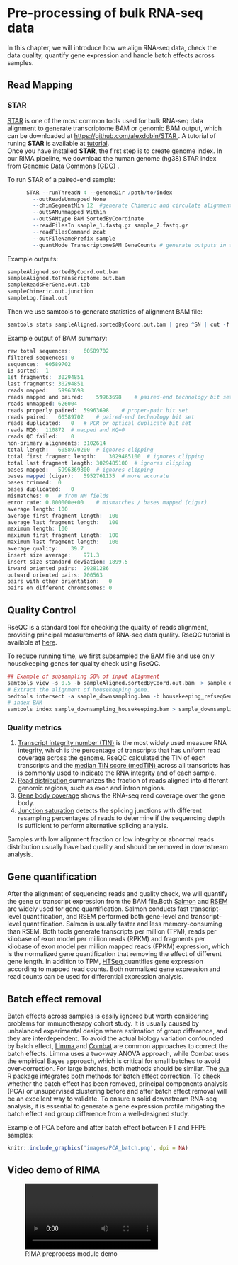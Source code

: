 # Pre-processing of bulk RNA-seq data {#Preprocessing}
In this chapter, we will introduce how we align RNA-seq data, check the data quality, quantify gene expression and handle batch effects across samples.    

## Read Mapping
### STAR
<a href="https://hbctraining.github.io/Intro-to-rnaseq-hpc-O2/lessons/03_alignment.html">STAR</a> is one of the most common tools used for bulk RNA-seq data alignment to generate transcriptome BAM or genomic BAM output, which can be downloaded at <a href="https://github.com/alexdobin/STAR">https://github.com/alexdobin/STAR </a>. A tutorial of runing **STAR** is available at <a href="https://hbctraining.github.io/Intro-to-rnaseq-hpc-O2/lessons/03_alignment.html">tutorial</a>. \
Once you have installed **STAR**, the first step is to create genome index. In our RIMA pipeline, we download the human genome (hg38) STAR index from <a href="https://gdc.cancer.gov/">Genomic Data Commons (GDC) </a>. 

To run STAR of a paired-end sample:
```r
      STAR --runThreadN 4 --genomeDir /path/to/index
        --outReadsUnmapped None 
        --chimSegmentMin 12  #generate Chimeric and circulate alignment
        --outSAMunmapped Within 
        --outSAMtype BAM SortedByCoordinate
        --readFilesIn sample_1.fastq.gz sample_2.fastq.gz
        --readFilesCommand zcat
        --outFileNamePrefix sample
        --quantMode TranscriptomeSAM GeneCounts # generate outputs in transcript coordinates and mapped read counts per gene
```

Example outputs:
```r
sampleAligned.sortedByCoord.out.bam
sampleAligned.toTranscriptome.out.bam 
sampleReadsPerGene.out.tab
sampleChimeric.out.junction 
sampleLog.final.out
```

Then we use samtools to generate statistics of alignment BAM file:
```r
samtools stats sampleAligned.sortedByCoord.out.bam | grep ^SN | cut -f 2- > sample.sorted.bam.stat.txt
```
Example output of BAM summary:
```r
raw total sequences:	60589702
filtered sequences:	0
sequences:	60589702
is sorted:	1
1st fragments:	30294851
last fragments:	30294851
reads mapped:	59963698
reads mapped and paired:	59963698	# paired-end technology bit set + both mates mapped
reads unmapped:	626004
reads properly paired:	59963698	# proper-pair bit set
reads paired:	60589702	# paired-end technology bit set
reads duplicated:	0	# PCR or optical duplicate bit set
reads MQ0:	110872	# mapped and MQ=0
reads QC failed:	0
non-primary alignments:	3102614
total length:	6058970200	# ignores clipping
total first fragment length:	3029485100	# ignores clipping
total last fragment length:	3029485100	# ignores clipping
bases mapped:	5996369800	# ignores clipping
bases mapped (cigar):	5952761135	# more accurate
bases trimmed:	0
bases duplicated:	0
mismatches:	0	# from NM fields
error rate:	0.000000e+00	# mismatches / bases mapped (cigar)
average length:	100
average first fragment length:	100
average last fragment length:	100
maximum length:	100
maximum first fragment length:	100
maximum last fragment length:	100
average quality:	39.7
insert size average:	971.3
insert size standard deviation:	1899.5
inward oriented pairs:	29281286
outward oriented pairs:	700563
pairs with other orientation:	0
pairs on different chromosomes:	0
```
## Quality Control
RseQC is a standard tool for checking the quality of reads alignment, providing principal measurements of RNA-seq data quality. RseQC tutorial is available at <a href="http://rseqc.sourceforge.net/">here</a>. \

To reduce running time, we first subsampled the BAM file and use only housekeeping genes for quality check using RseQC.
```r
## Example of subsampling 50% of input alignment
samtools view -s 0.5 -b sampleAligned.sortedByCoord.out.bam  > sample_downsampling.bam 
# Extract the alignment of housekeeping gene.
bedtools intersect -a sample_downsampling.bam -b housekeeping_refseqGenes.bed > sample_downsampling_housekeeping.bam 
# index BAM
samtools index sample_downsampling_housekeeping.bam > sample_downsampling_housekeeping.bam.bai 
```
### Quality metrics

1. <a href="https://bmcbioinformatics.biomedcentral.com/articles/10.1186/s12859-016-0922-z#Sec2">Transcript integrity number (TIN)</a> is the most widely used measure RNA integrity, which is the percentage of transcripts that has uniform read coverage across the genome. RseQC calculated the TIN of each transcripts and the <a href="http://rseqc.sourceforge.net/#tin-py">median TIN score (medTIN) </a> across all transcripts has is commonly used to indicate the RNA integrity and of each sample. \
2. <a href="http://rseqc.sourceforge.net/#read-distribution-py">Read distribution </a> summarizes the fraction of reads aligned into different genomic regions, such as exon and intron regions. \
3. <a href="http://rseqc.sourceforge.net/#genebody-coverage-py">Gene body coverage</a> shows the RNA-seq read coverage over the gene body. \
4. <a href="http://rseqc.sourceforge.net/#junction-saturation-py">Junction saturation</a> detects the splicing junctions with different resampling percentages of reads to determine if the sequencing depth is sufficient to perform alternative splicing analysis. \

Samples with low alignment fraction or low integrity or abnormal reads distribution usually have bad quality and should be removed in downstream analysis. \

## Gene quantification
After the alignment of sequencing reads and quality check, we will quantify the gene or transcript expression from the BAM file.Both <a href="https://combine-lab.github.io/salmon/getting_started/">Salmon</a> and <a href="https://bmcbioinformatics.biomedcentral.com/articles/10.1186/1471-2105-12-323">RSEM</a> are widely used for gene quantification. Salmon conducts fast transcript-level quantification, and RSEM performed both gene-level and transcript-level quantification. Salmon is usually faster and less memory-consuming than RSEM. Both tools generate transcripts per million (TPM), reads per kilobase of exon model per million reads (RPKM) and fragments per kilobase of exon model per million mapped reads (FPKM) expression, which is the normalized gene quantification that removing the effect of different gene length. In addition to TPM, <a href="https://htseq.readthedocs.io/en/master/tour.html#counting-reads-by-genes">HTSeq </a> quantifies gene expression according to mapped read counts. Both normalized gene expression and read counts can be used for differential expression analysis. \

## Batch effect removal
Batch effects across samples is easily ignored but worth considering problems for immunotherapy cohort study. It is usually caused by unbalanced experimental design where estimation of group difference, and they are interdependent. To avoid the actual biology variation confounded by batch effect, <a href="https://www.degruyter.com/document/doi/10.2202/1544-6115.1027/html"> Limma </a> and <a href="https://academic.oup.com/biostatistics/article/8/1/118/252073?login=true">Combat</a> are common approaches to correct the batch effects. Limma uses a two-way ANOVA approach, while Combat uses the empirical Bayes approach, which is critical for small batches to avoid over-correction. For large batches, both methods should be similar. The <a href="https://bioconductor.org/packages/release/bioc/html/sva.html">sva</a> R package integrates both methods for batch effect correction.
To check whether the batch effect has been removed,  principal components analysis (PCA) or unsupervised clustering before and after batch effect removal will be an excellent way to validate. To ensure a solid downstream RNA-seq analysis, it is essential to generate a gene expression profile mitigating the batch effect and group difference from a well-designed study.

Example of PCA before and after batch effect between FT and FFPE samples:
```r
knitr::include_graphics('images/PCA_batch.png', dpi = NA)
```

## Video demo of RIMA

![RIMA preprocess module demo](videos/preprocess.mp4)
